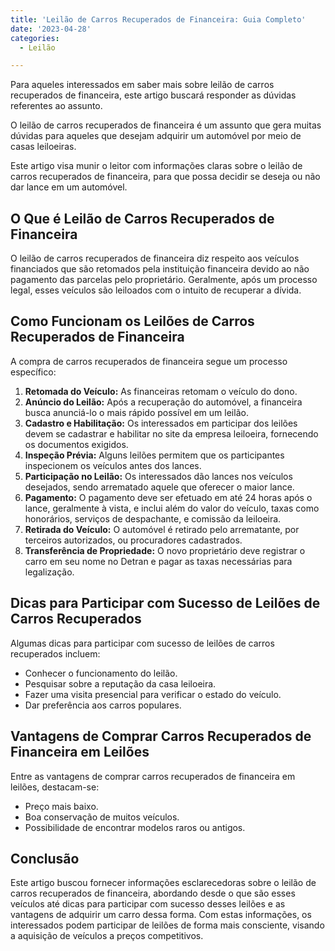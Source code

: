 ```yaml
---
title: 'Leilão de Carros Recuperados de Financeira: Guia Completo'
date: '2023-04-28'
categories: 
  - Leilão

---
```


Para aqueles interessados em saber mais sobre leilão de carros recuperados de financeira, este artigo buscará responder as dúvidas referentes ao assunto.


O leilão de carros recuperados de financeira é um assunto que gera muitas dúvidas para aqueles que desejam adquirir um automóvel por meio de casas leiloeiras.

Este artigo visa munir o leitor com informações claras sobre o leilão de carros recuperados de financeira, para que possa decidir se deseja ou não dar lance em um automóvel.

## O Que é Leilão de Carros Recuperados de Financeira

O leilão de carros recuperados de financeira diz respeito aos veículos financiados que são retomados pela instituição financeira devido ao não pagamento das parcelas pelo proprietário. Geralmente, após um processo legal, esses veículos são leiloados com o intuito de recuperar a dívida.

## Como Funcionam os Leilões de Carros Recuperados de Financeira

A compra de carros recuperados de financeira segue um processo específico:

1. **Retomada do Veículo:** As financeiras retomam o veículo do dono.
2. **Anúncio do Leilão:** Após a recuperação do automóvel, a financeira busca anunciá-lo o mais rápido possível em um leilão.
3. **Cadastro e Habilitação:** Os interessados em participar dos leilões devem se cadastrar e habilitar no site da empresa leiloeira, fornecendo os documentos exigidos.
4. **Inspeção Prévia:** Alguns leilões permitem que os participantes inspecionem os veículos antes dos lances.
5. **Participação no Leilão:** Os interessados dão lances nos veículos desejados, sendo arrematado aquele que oferecer o maior lance.
6. **Pagamento:** O pagamento deve ser efetuado em até 24 horas após o lance, geralmente à vista, e inclui além do valor do veículo, taxas como honorários, serviços de despachante, e comissão da leiloeira.
7. **Retirada do Veículo:** O automóvel é retirado pelo arrematante, por terceiros autorizados, ou procuradores cadastrados.
8. **Transferência de Propriedade:** O novo proprietário deve registrar o carro em seu nome no Detran e pagar as taxas necessárias para legalização.

## Dicas para Participar com Sucesso de Leilões de Carros Recuperados

Algumas dicas para participar com sucesso de leilões de carros recuperados incluem:

- Conhecer o funcionamento do leilão.
- Pesquisar sobre a reputação da casa leiloeira.
- Fazer uma visita presencial para verificar o estado do veículo.
- Dar preferência aos carros populares.

## Vantagens de Comprar Carros Recuperados de Financeira em Leilões

Entre as vantagens de comprar carros recuperados de financeira em leilões, destacam-se:

- Preço mais baixo.
- Boa conservação de muitos veículos.
- Possibilidade de encontrar modelos raros ou antigos.

## Conclusão

Este artigo buscou fornecer informações esclarecedoras sobre o leilão de carros recuperados de financeira, abordando desde o que são esses veículos até dicas para participar com sucesso desses leilões e as vantagens de adquirir um carro dessa forma. Com estas informações, os interessados podem participar de leilões de forma mais consciente, visando a aquisição de veículos a preços competitivos.











